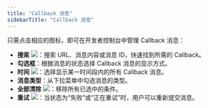 ```yaml
---
title: "Callback 消息"
sidebarTitle: "Callback 消息"
---
```


只需点击相应的图标，即可在开发者控制台中管理 Callback 消息：

- **搜索** <img src="/cn/images/developer-console/icon_search.svg" className="icon"></img>：搜索 URL、消息内容或消息 ID，快速找到所需的 Callback。
- **勾选框**：根据消息的状态选择 Callback 消息的显示方式。
- **时间** <img src="/cn/images/developer-console/button_time.svg" className="icon"></img>：选择显示某一时间段内的所有 Callback 消息。
- **消息类型**：从下拉菜单中勾选消息的类型。
- **全部清除** <img src="/cn/images/developer-console/button_clear all.svg" className="icon"></img>：移除所有已选中的条件。
- **重试** <img src="/cn/images/developer-console/button_retry.svg" className="icon"></img>：当状态为“失败”或“正在重试”时，用户可以重新提交消息。